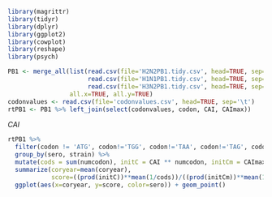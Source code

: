 ```r
library(magrittr)
library(tidyr)
library(dplyr)
library(ggplot2)
library(cowplot)
library(reshape)
library(psych)
```
```r
PB1 <- merge_all(list(read.csv(file='H2N2PB1.tidy.csv', head=TRUE, sep='\t'), 
                      read.csv(file='H1N1PB1.tidy.csv', head=TRUE, sep='\t'), 
                      read.csv(file='H3N2PB1.tidy.csv', head=TRUE, sep='\t')), 
                 all.x=TRUE, all.y=TRUE)
codonvalues <- read.csv(file='codonvalues.csv', head=TRUE, sep='\t')
rtPB1 <- PB1 %>% left_join(select(codonvalues, codon, CAI, CAImax))
```

*CAI*
```r
rtPB1 %>% 
  filter(codon != 'ATG', codon!='TGG', codon!='TAA', codon!='TAG', codon!='TGA') %>%
  group_by(sero, strain) %>% 
  mutate(cods = sum(numcodon), initC = CAI ** numcodon, initCm = CAImax ** numcodon) %>% 
  summarize(coryear=mean(coryear),
            score=((prod(initC))**mean(1/cods))/((prod(initCm))**mean(1/cods))) %>%
  ggplot(aes(x=coryear, y=score, color=sero)) + geom_point() 
```



